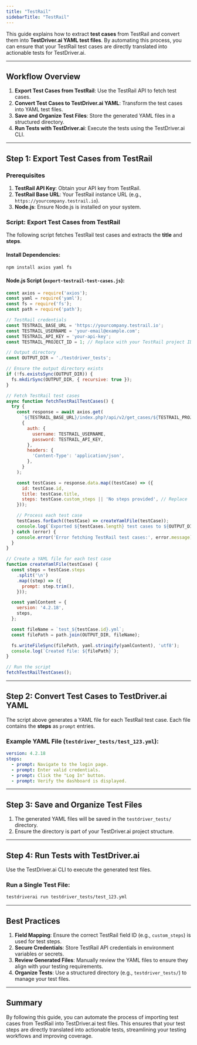 ```yaml
---
title: "TestRail"
sidebarTitle: "TestRail"
---
```


This guide explains how to extract **test cases** from TestRail and convert them into **TestDriver.ai YAML test files**. By automating this process, you can ensure that your TestRail test cases are directly translated into actionable tests for TestDriver.ai.

---

## Workflow Overview

1. **Export Test Cases from TestRail**: Use the TestRail API to fetch test cases.
2. **Convert Test Cases to TestDriver.ai YAML**: Transform the test cases into YAML test files.
3. **Save and Organize Test Files**: Store the generated YAML files in a structured directory.
4. **Run Tests with TestDriver.ai**: Execute the tests using the TestDriver.ai CLI.

---

## Step 1: Export Test Cases from TestRail

### Prerequisites
1. **TestRail API Key**: Obtain your API key from TestRail.
2. **TestRail Base URL**: Your TestRail instance URL (e.g., `https://yourcompany.testrail.io`).
3. **Node.js**: Ensure Node.js is installed on your system.

### Script: Export Test Cases from TestRail

The following script fetches TestRail test cases and extracts the **title** and **steps**.

#### Install Dependencies:

```bash
npm install axios yaml fs
```

#### Node.js Script (`export-testrail-test-cases.js`):

```javascript
const axios = require('axios');
const yaml = require('yaml');
const fs = require('fs');
const path = require('path');

// TestRail credentials
const TESTRAIL_BASE_URL = 'https://yourcompany.testrail.io';
const TESTRAIL_USERNAME = 'your-email@example.com';
const TESTRAIL_API_KEY = 'your-api-key';
const TESTRAIL_PROJECT_ID = 1; // Replace with your TestRail project ID

// Output directory
const OUTPUT_DIR = './testdriver_tests';

// Ensure the output directory exists
if (!fs.existsSync(OUTPUT_DIR)) {
  fs.mkdirSync(OUTPUT_DIR, { recursive: true });
}

// Fetch TestRail test cases
async function fetchTestRailTestCases() {
  try {
    const response = await axios.get(
      `${TESTRAIL_BASE_URL}/index.php?/api/v2/get_cases/${TESTRAIL_PROJECT_ID}`,
      {
        auth: {
          username: TESTRAIL_USERNAME,
          password: TESTRAIL_API_KEY,
        },
        headers: {
          'Content-Type': 'application/json',
        },
      }
    );

    const testCases = response.data.map((testCase) => ({
      id: testCase.id,
      title: testCase.title,
      steps: testCase.custom_steps || 'No steps provided', // Replace `custom_steps` with the field ID for test steps if applicable
    }));

    // Process each test case
    testCases.forEach((testCase) => createYamlFile(testCase));
    console.log(`Exported ${testCases.length} test cases to ${OUTPUT_DIR}`);
  } catch (error) {
    console.error('Error fetching TestRail test cases:', error.message);
  }
}

// Create a YAML file for each test case
function createYamlFile(testCase) {
  const steps = testCase.steps
    .split('\n')
    .map((step) => ({
      prompt: step.trim(),
    }));

  const yamlContent = {
    version: '4.2.18',
    steps,
  };

  const fileName = `test_${testCase.id}.yml`;
  const filePath = path.join(OUTPUT_DIR, fileName);

  fs.writeFileSync(filePath, yaml.stringify(yamlContent), 'utf8');
  console.log(`Created file: ${filePath}`);
}

// Run the script
fetchTestRailTestCases();
```

---

## Step 2: Convert Test Cases to TestDriver.ai YAML

The script above generates a YAML file for each TestRail test case. Each file contains the **steps** as `prompt` entries.

### Example YAML File (`testdriver_tests/test_123.yml`):

```yaml
version: 4.2.18
steps:
  - prompt: Navigate to the login page.
  - prompt: Enter valid credentials.
  - prompt: Click the "Log In" button.
  - prompt: Verify the dashboard is displayed.
```

---

## Step 3: Save and Organize Test Files

1. The generated YAML files will be saved in the `testdriver_tests/` directory.
2. Ensure the directory is part of your TestDriver.ai project structure.

---

## Step 4: Run Tests with TestDriver.ai

Use the TestDriver.ai CLI to execute the generated test files.

### Run a Single Test File:

```bash
testdriverai run testdriver_tests/test_123.yml
```

---

## Best Practices

1. **Field Mapping**: Ensure the correct TestRail field ID (e.g., `custom_steps`) is used for test steps.
2. **Secure Credentials**: Store TestRail API credentials in environment variables or secrets.
3. **Review Generated Files**: Manually review the YAML files to ensure they align with your testing requirements.
4. **Organize Tests**: Use a structured directory (e.g., `testdriver_tests/`) to manage your test files.

---

## Summary

By following this guide, you can automate the process of importing test cases from TestRail into TestDriver.ai test files. This ensures that your test steps are directly translated into actionable tests, streamlining your testing workflows and improving coverage.
